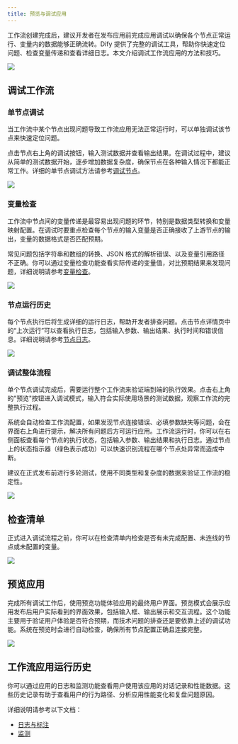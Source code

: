 ```yaml
---
title: 预览与调试应用
---
```


工作流创建完成后，建议开发者在发布应用前完成应用调试以确保各个节点正常运行、变量内的数据能够正确流转。Dify 提供了完整的调试工具，帮助你快速定位问题、检查变量传递和查看详细日志。本文介绍调试工作流应用的方法和技巧。

![](https://assets-docs.dify.ai/2025/06/8e7933b45a69241a9861a09fa47d5c62.png)

## 调试工作流

### 单节点调试

当工作流中某个节点出现问题导致工作流应用无法正常运行时，可以单独调试该节点来快速定位问题。

点击节点右上角的调试按钮，输入测试数据并查看输出结果。在调试过程中，建议从简单的测试数据开始，逐步增加数据复杂度，确保节点在各种输入情况下都能正常工作。详细的单节点调试方法请参考[调试节点](/zh-hans/guides/workflow/debug-and-preview/debug-node)。

![](https://assets-docs.dify.ai/2025/06/44decb6644b140e46ed2e1e9246f48f7.png)

### 变量检查

工作流中节点间的变量传递是最容易出现问题的环节，特别是数据类型转换和变量映射配置。在调试时要重点检查每个节点的输入变量是否正确接收了上游节点的输出，变量的数据格式是否匹配预期。

常见问题包括字符串和数组的转换、JSON 格式的解析错误、以及变量引用路径不正确。你可以通过变量检查功能查看实际传递的变量值，对比预期结果来发现问题，详细说明请参考[变量检查](/zh-hans/guides/workflow/debug-and-preview/variable-inspect)。

![](https://assets-docs.dify.ai/2025/06/887630764b180a60becb6a4fcee2c622.png)

### 节点运行历史

每个节点执行后将生成详细的运行日志，帮助开发者排查问题。点击节点详情页中的“上次运行”可以查看执行日志，包括输入参数、输出结果、执行时间和错误信息。详细说明请参考[节点日志](/zh-hans/guides/workflow/debug-and-preview/history)。

![](https://assets-docs.dify.ai/2025/06/a6011d5966c78a4d1705f2af44ed8af1.png)

### 调试整体流程

单个节点调试完成后，需要运行整个工作流来验证端到端的执行效果。点击右上角的"预览"按钮进入调试模式，输入符合实际使用场景的测试数据，观察工作流的完整执行过程。

系统会自动检查工作流配置，如果发现节点连接错误、必填参数缺失等问题，会在界面右上角进行提示，解决所有问题后方可运行应用。工作流运行时，你可以在右侧面板查看每个节点的执行状态，包括输入参数、输出结果和执行日志。通过节点上的状态指示器（绿色表示成功）可以快速识别流程在哪个节点处异常而造成中断。

建议在正式发布前进行多轮测试，使用不同类型和复杂度的数据来验证工作流的稳定性。

![](https://assets-docs.dify.ai/2025/06/c09f788f77b5f8ebdd635ddba66a1b99.png)

## 检查清单

正式进入调试流程之前，你可以在检查清单内检查是否有未完成配置、未连线的节点或未配置的变量。

![](https://assets-docs.dify.ai/2025/06/85bafda1f786549c22404cd5ec711d0f.png)

## 预览应用

完成所有调试工作后，使用预览功能体验应用的最终用户界面。预览模式会展示应用发布后用户实际看到的界面效果，包括输入框、输出展示和交互流程。这个功能主要用于验证用户体验是否符合预期，而技术问题的排查还是要依靠上述的调试功能。系统在预览时会进行自动检查，确保所有节点配置正确且连接完整。

![](https://assets-docs.dify.ai/2025/06/de00849b363ec9356e5764b88b4331fb.png)

## 工作流应用运行历史

你可以通过应用的日志和监测功能查看用户使用该应用的对话记录和性能数据。这些历史记录有助于查看用户的行为路径、分析应用性能变化和复盘问题原因。

详细说明请参考以下文档：

- [日志与标注](/zh-hans/guides/annotation/logs)
- [监测](/zh-hans/guides/monitoring/README)
